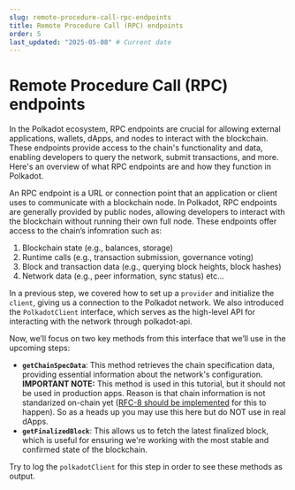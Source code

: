 ```yaml
---
slug: remote-procedure-call-rpc-endpoints
title: Remote Procedure Call (RPC) endpoints
order: 5
last_updated: "2025-05-08" # Current date
---
```


# Remote Procedure Call (RPC) endpoints

In the Polkadot ecosystem, RPC endpoints are crucial for allowing external applications, wallets, dApps, and nodes to interact with the blockchain. These endpoints provide access to the chain's functionality and data, enabling developers to query the network, submit transactions, and more. Here's an overview of what RPC endpoints are and how they function in Polkadot.

An RPC endpoint is a URL or connection point that an application or client uses to communicate with a blockchain node. In Polkadot, RPC endpoints are generally provided by public nodes, allowing developers to interact with the blockchain without running their own full node. These endpoints offer access to the chain’s infomration such as:

1. Blockchain state (e.g., balances, storage)
2. Runtime calls (e.g., transaction submission, governance voting)
3. Block and transaction data (e.g., querying block heights, block hashes)
4. Network data (e.g., peer information, sync status)
   etc...

In a previous step, we covered how to set up a `provider` and initialize the `client`, giving us a connection to the Polkadot network. We also introduced the `PolkadotClient` interface, which serves as the high-level API for interacting with the network through polkadot-api.

Now, we’ll focus on two key methods from this interface that we’ll use in the upcoming steps:

- **`getChainSpecData`**: This method retrieves the chain specification data, providing essential information about the network's configuration. **IMPORTANT NOTE:** This method is used in this tutorial, but it should not be used in production apps. Reason is that chain information is not standarized on-chain yet ([RFC-8 should be implemented](https://github.com/polkadot-fellows/RFCs/blob/main/text/0008-parachain-bootnodes-dht.md) for this to happen). So as a heads up you may use this here but do NOT use in real dApps.
- **`getFinalizedBlock`**: This allows us to fetch the latest finalized block, which is useful for ensuring we're working with the most stable and confirmed state of the blockchain.

Try to log the `polkadotClient` for this step in order to see these methods as output.
